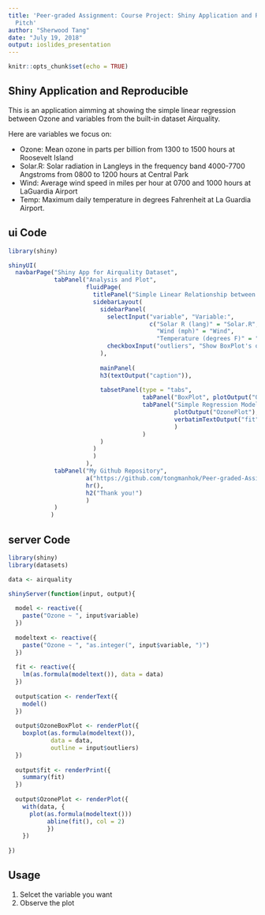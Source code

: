 ---
title: 'Peer-graded Assignment: Course Project: Shiny Application and Reproducible
  Pitch'
author: "Sherwood Tang"
date: "July 19, 2018"
output: ioslides_presentation
---

```{r setup, include=FALSE}
knitr::opts_chunk$set(echo = TRUE)
```

## Shiny Application and Reproducible

This is an application aimming at showing the simple linear regression between Ozone and variables from the built-in dataset Airquality. 

Here are variables we focus on:

- Ozone: Mean ozone in parts per billion from 1300 to 1500 hours at Roosevelt Island
- Solar.R: Solar radiation in Langleys in the frequency band 4000-7700 Angstroms from 0800 to 1200 hours at Central Park
- Wind: Average wind speed in miles per hour at 0700 and 1000 hours at LaGuardia Airport
- Temp: Maximum daily temperature in degrees Fahrenheit at La Guardia Airport.


## ui Code

```{r, eval = FALSE}
library(shiny)

shinyUI(
  navbarPage("Shiny App for Airquality Dataset",
             tabPanel("Analysis and Plot",
                      fluidPage(
                        titlePanel("Simple Linear Relationship between Ozone and other variables"),
                        sidebarLayout(
                          sidebarPanel(
                            selectInput("variable", "Variable:",
                                        c("Solar R (lang)" = "Solar.R",
                                          "Wind (mph)" = "Wind",
                                          "Temperature (degrees F)" = "Temp")),
                            checkboxInput("outliers", "Show BoxPlot's outliers", FALSE)
                          ),
                          
                          mainPanel(
                          h3(textOutput("caption")),
                          
                          tabsetPanel(type = "tabs",
                                      tabPanel("BoxPlot", plotOutput("OzoneBoxPlot")),
                                      tabPanel("Simple Regression Model",
                                               plotOutput("OzonePlot"),
                                               verbatimTextOutput("fit")
                                               )
                                      )
                          )
                        )
                        )
                      ),
             tabPanel("My Github Repository",
                      a("https://github.com/tongmanhok/Peer-graded-Assignment-Course-Project-Shiny-Application-and-Reproducible-Pitch"),
                      hr(),
                      h2("Thank you!")
                      )
             )
            )

```


## server Code

```{r, eval = FALSE}
library(shiny)
library(datasets)

data <- airquality

shinyServer(function(input, output){
  
  model <- reactive({
    paste("Ozone ~ ", input$variable)
  })
  
  modeltext <- reactive({
    paste("Ozone ~ ", "as.integer(", input$variable, ")")
  })
  
  fit <- reactive({
    lm(as.formula(modeltext()), data = data)
  })
  
  output$cation <- renderText({
    model()
  })
  
  output$OzoneBoxPlot <- renderPlot({
    boxplot(as.formula(modeltext()),
            data = data,
            outline = input$outliers)
  })
  
  output$fit <- renderPrint({
    summary(fit)
  })
  
  output$OzonePlot <- renderPlot({
    with(data, {
      plot(as.formula(modeltext()))
           abline(fit(), col = 2)
           })
    })
  
})
```


## Usage

1. Selcet the variable you want
2. Observe the plot



